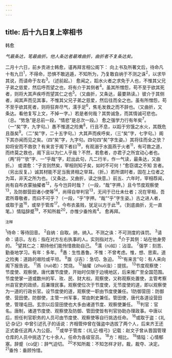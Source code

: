 ```yaml
---
---
---
```

title: 后十九日复上宰相书
---



韩愈

*气最条达，笔最曲折。他人条达者最难曲折，曲折者不复条达矣。*

二月十六日，前乡贡进士韩愈，谨再拜言相公阁下：
向上书及所著文后，待命凡十有九日<sup>1</sup>，不得命，恐惧不敢逃遁，不知所为，乃复敢自纳于不测之诛<sup>2</sup>，以求毕其说，而请命于左右<sup>3</sup>。（述前起。）
愈闻之，蹈水火者之求免于人也，不惟其父兄子弟之慈爱，然后呼而望之也，将有介于其侧者<sup>4</sup>。虽其所憎怨，苟不至于欲其死者，则将大其声疾呼而望其仁之也<sup>5</sup>。（又曲折，又条达，最要熟读。）彼介于其侧者，闻其声而见其事，不惟其父兄子弟之慈爱，然后往而全之也。虽有所憎怨，苟不至乎欲其死者，则将狂奔尽气，濡手足<sup>6</sup>，焦毛发救之而不辞也。（又曲折，又条达。看他复写上文，不掉一字。）若是者何哉？其势诚急，而其情诚可悲也。（总。“势急”是总前一段，“情悲”是总次一段。）
愈之强学力行有年矣<sup>7</sup>。（一“矣”字，九字句。）愚不惟道之险夷<sup>8</sup>，行且不息，以蹈于穷饿之水火，其既危且亟矣<sup>9</sup>。（二“矣”字，二十五字句。）大其声而疾呼矣，（三“矣”字，七字句。）阁下其亦闻而见之矣。（四“矣”字，九字句。四句四“矣”字生姿。）其将往而全之欤？抑将安而不救欤？有来言于阁下者曰<sup>19</sup>，有观溺于水面燕于火者<sup>11</sup>，有可救之道，而终莫之救也，阁下且以为仁人乎哉？不然，若愈者，亦君子之所宜动心者也。（两“将”“欤”字、一“乎哉”字，赶出此句，凡二行半，作一气读，最条达，又曲折。）
或谓愈：“子言则然矣，宰相则知子矣，如时不可何！”愈窃谓之不知
言者。（另出反复。）诚其材能不足当我贤相之举耳。（折。）若所谓时者，固在上位者之为耳，非天之所为也。（又条达，又曲折，读之快意。）前五、六年时，宰相荐闻，尚有自布衣蒙抽擢者<sup>12</sup>，与今岂异时哉？（一段，“哉”字押。）且今节度观察使<sup>13</sup>，及防御营田诸小使等<sup>14</sup>，尚得自举判官<sup>13</sup>，无间于已仕未仕者；况在宰相，吾君所尊敬者，而曰不可乎？（一段，“乎”字押。“哉”“乎”字生姿。）古之进人者，或取于盗<sup>16</sup>，或举于管库<sup>17</sup>。今布衣虽贱，犹足以方于此<sup>18</sup>。（到底曲折，无一直笔。）情隘辞蹙<sup>19</sup>，不知所裁<sup>20</sup>，亦惟少垂怜焉<sup>4</sup>。
愈再拜。

<sup>注释</sup>

<sup>1</sup>待命：等待回音。
<sup>2</sup>自纳：自取。纳，纳入。不测之诛：不可测度的诛罚。
<sup>3</sup>请命：请示。左右：指在对方左右执事的人。实则指对方。
<sup>4</sup>介于其侧：站在他身旁的。
<sup>5</sup>望其仁之：期待他们能怜惜救助自己。
<sup>6</sup>濡（rú如）：沾湿。
<sup>7</sup>强学：刻苦、勤奋地学习。有年：多年。
<sup>8</sup>愚：生性愚鲁。不惟：不曾考虑。惟，想、思索。道之险夷：道路的艰险或平坦。
<sup>9</sup>亟（jǐ吉）：急切、急迫。
<sup>10</sup>“有来言”句：有人来向阁下报告说。
<sup>11</sup>燕（ruò若）：焚烧。
<sup>12</sup>抽擢（zhuó浊）：提拔。
<sup>13</sup>节度观察使：节度使、观察使。唐代置节度使，开始时仅限于边境地区，后来推广至全国范围。节度使掌一道或数州的军、玫、民、财大权。观察使，又称观察处置使，主管考察州县官吏的政绩，后兼理民事。观察使位次于节度使，无节度使的道，即以观察使为一道的行政长官。设节度使的道，观察使一职由节度使兼任。1防御营田：防御使、营田使。防御使，主管一州军事，常由刺史兼任。管田使，唐代各道设营田使，管理屯田。玄宗以后营田使也大多由诸道节度、观察使兼任。
<sup>15</sup>判官：官名。唐制，诸道节度使、观察使及防御、管田使皆有判官协助办理政事。中唐以后，担任判官职务的人员可由节度使、观察使等自行挑选任命。
<sup>16</sup>或取于盗：《礼记·杂记》中曾引述孔子的话说：齐相管仲曾在强盗中选拔了两个人，后来齐王还正式委任这两人为公臣。
<sup>17</sup>或举于管库：《礼记·檀弓》记载：赵文子曾从晋国管理仓库的人员中挑选了七十余人，任命为各级官员。
<sup>18</sup>方：相比。
<sup>19</sup>情隘：心情郁塞。辞蹙（cù促）：辞气迫切。
<sup>20</sup>不知所裁：不知怎样才好。裁，裁夺、决定。
<sup>21</sup>垂怜：垂顾怜惜。